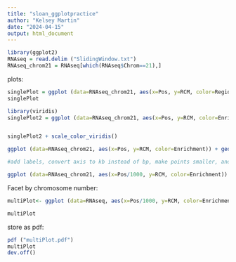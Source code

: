 ```yaml
---
title: "sloan_ggplotpractice"
author: "Kelsey Martin"
date: "2024-04-15"
output: html_document
---
```


```r
library(ggplot2)
RNAseq = read.delim ("SlidingWindow.txt")
RNAseq_chrom21 = RNAseq[which(RNAseq$Chrom==21),]


```

plots:
```r
singlePlot = ggplot (data=RNAseq_chrom21, aes(x=Pos, y=RCM, color=Region)) + geom_point()
singlePlot

```

```r
library(viridis)
singlePlot2 = ggplot (data=RNAseq_chrom21, aes(x=Pos, y=RCM, color=Enrichment)) + geom_point()


singlePlot2 + scale_color_viridis()

ggplot (data=RNAseq_chrom21, aes(x=Pos, y=RCM, color=Enrichment)) + geom_point() + scale_color_viridis() + scale_y_log10()

#add labels, convert axis to kb instead of bp, make points smaller, and add a theme

ggplot (data=RNAseq_chrom21, aes(x=Pos/1000, y=RCM, color=Enrichment)) + geom_point(size=0.5) + scale_color_viridis() + scale_y_log10() + xlab("Nucleotide Position (kb)") + ylab("Read Count Per Million") + theme_bw()

```

Facet by chromosome number:

```r
multiPlot<- ggplot (data=RNAseq, aes(x=Pos/1000, y=RCM, color=Enrichment)) + geom_point(size=0.5) + scale_color_viridis() + scale_y_log10() + xlab("Nucleotide Position (kb)") + ylab("Read Count Per Million") + theme_bw() + scale_x_continuous (breaks=c(0,75,150)) + facet_wrap(~Chrom, nrow=7) 

multiPlot

```
store as pdf:

```r
pdf ("multiPlot.pdf")  
multiPlot  
dev.off()
```